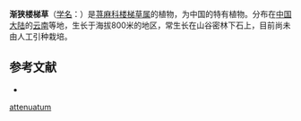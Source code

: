 {{Speciesbox
| name = 渐狭楼梯草
| status = 
| status_system = 
| image =
| genus = Elatostema
| species = attenuatum
| authority = W. T. Wang
}}

'''渐狭楼梯草'''（[[学名|学名]]：{{lang|la|''Elatostema attenuatum''}}）是[[荨麻科|荨麻科]][[楼梯草属|楼梯草属]]的植物，为中国的特有植物。分布在[[中国大陆|中国大陆]]的[[云南|云南]]等地，生长于海拔800米的地区，常生长在山谷密林下石上，目前尚未由人工引种栽培。

== 参考文献 ==
<div class="references-small">
* {{cite web| url =http://www.bioinfo.cn/db05/KmzwSpecies.php?action=view&id=23243| title =渐狭楼梯草| work =《中国高等植物数据库全库》| publisher =中国科学院微生物研究所| author =昆明植物研究所| accessdate =2009-02-25| deadurl =yes| archiveurl =https://web.archive.org/web/20160305013345/http://www.bioinfo.cn/db05/KmzwSpecies.php?action=view&id=23243| archivedate =2016-03-05}}
</div>
{{Taxonbar|from=Q15232104}}

{{DEFAULTSORT:Elatostema attenuatum}}
[[Category:楼梯草属|attenuatum]]


{{Urticaceae-stub}}